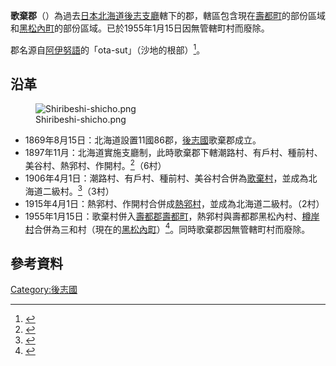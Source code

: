 {{日本郡 (廢除)
| 郡=歌棄郡
| 日文原名=歌棄郡
| 平假名=うたすつぐん
| 羅馬字拼音=Utasutsu-gun
| 廢除時間=1955年1月15日
| 廢除理由=無管轄町村
| 廢除時處置='''歌棄郡''' → [[壽都郡|壽都郡]]
| 現在郡=壽都郡
| 都道府縣=北海道
| 支廳=後志支廳
| 町=
| 村=2
| 經度=
| 緯度=
| 地圖=[[Image:Hokkaido_Utasutsu-gun.png|250px]]

}}
'''歌棄郡'''（{{jpn|j=歌棄郡|hg=うたすつぐん|rm=Utasutsu gun|f=y}}）為過去[[日本|日本]][[北海道|北海道]][[後志支廳|後志支廳]]轄下的郡，轄區包含現在[[壽都町|壽都町]]的部份區域和[[黑松內町|黑松內町]]的部份區域。已於1955年1月15日因無管轄町村而廢除。

郡名源自[[阿伊努語|阿伊努語]]的「ota-sut」（沙地的根部）<ref>{{Cite web|url=http://www.pref.hokkaido.lg.jp/ks/ass/grp/1120P.pdf|title=アイヌ語地名リスト|accessdate=2017-08-16|author=北海道庁|date=|publisher=北海道庁|archive-date=2018-04-17|archive-url=https://web.archive.org/web/20180417012737/http://www.pref.hokkaido.lg.jp/ks/ass/grp/1120P.pdf|dead-url=no}}</ref>。
==沿革==
[[Image:Shiribeshi-shicho.png|thumb]]
* 1869年8月15日：北海道設置11國86郡，[[後志國|後志國]]歌棄郡成立。
* 1897年11月：北海道實施支廳制，此時歌棄郡下轄潮路村、有戶村、種前村、美谷村、熱郛村、作開村。<ref>{{Cite web|url=http://homepage1.nifty.com/ishato/tiri/sityoson/01hokkai/01_hokkai11.htm#siribesi |title=市町村的變遷 - 北海道［道央・道南］ |publisher=ISSIE |accessdate=2008年3月8日 |language=ja |deadurl=yes |archiveurl=https://web.archive.org/web/20090930122953/http://homepage1.nifty.com/ishato/tiri/sityoson/01hokkai/01_hokkai11.htm |archivedate=2009年9月30日 }}</ref>（6村）
* 1906年4月1日：潮路村、有戶村、種前村、美谷村合併為[[歌棄村|歌棄村]]，並成為北海道二級村。<ref>{{Cite web|publisher=壽都町公所 |title=町的介紹 |url=http://www.town.suttu.lg.jp/matinosyoukai/syoukai..html |accessdate=2008年1月23日 |language=ja |deadurl=yes |archiveurl=https://web.archive.org/web/20150510000941/http://www.town.suttu.lg.jp/matinosyoukai/syoukai..html |archivedate=2015年5月10日 }}</ref>（3村）
* 1915年4月1日：熱郛村、作開村合併成[[熱郛村|熱郛村]]，並成為北海道二級村。（2村）
* 1955年1月15日：歌棄村併入[[壽都郡|壽都郡]][[壽都町|壽都町]]，熱郛村與壽都郡黑松內村、[[樽岸村|樽岸村]]合併為三和村（現在的[[黑松內町|黑松內町]]）<ref>{{Cite web| publisher=黑松內町公所| title=町的概要| url=http://www.kuromatsunai.com/travel_information/outline/outline.htm| accessdate=2008年1月23日| language=ja| deadurl=yes| archiveurl=https://web.archive.org/web/20080107052055/http://www.kuromatsunai.com/travel_information/outline/outline.htm| archivedate=2008年1月7日}}</ref>。同時歌棄郡因無管轄町村而廢除。

==參考資料==
{{reflist}}

{{後志國的郡}}



[[Category:後志國|Category:後志國]]